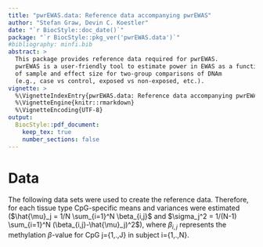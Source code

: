 ```yaml
---
title: "pwrEWAS.data: Reference data accompanying pwrEWAS"
author: "Stefan Graw, Devin C. Koestler"
date: "`r BiocStyle::doc_date()`"
package: "`r BiocStyle::pkg_ver('pwrEWAS.data')`"
#bibliography: minfi.bib
abstract: >
  This package provides reference data required for pwrEWAS. 
  pwrEWAS is a user-friendly tool to estimate power in EWAS as a function 
  of sample and effect size for two-group comparisons of DNAm 
  (e.g., case vs control, exposed vs non-exposed, etc.).
vignette: >
  %\VignetteIndexEntry{pwrEWAS.data: Reference data accompanying pwrEWAS}
  %\VignetteEngine{knitr::rmarkdown}
  %\VignetteEncoding{UTF-8}
output: 
  BiocStyle::pdf_document:
    keep_tex: true
    number_sections: false
---
```


# Data

The following data sets were used to create the reference data. Therefore, for each tissue type CpG-specific means and variances were estimated ($\hat{\mu}_j =  1/N \sum_{i=1}^N \beta_{i,j}$ and $\sigma_j^2 = 1/(N-1) \sum_{i=1}^N (\beta_{i,j}-\hat{\mu}_j)^2$), where $\beta_{i,j}$ represents the methylation $\beta$-value for CpG j={1,.,J} in subject i={1,.,N}. 

\begin{table}[]
\hspace{-3cm}\begin{tabular}{llll}
\hline
Tissue Type              & Accession Number & Subjects within GSE-ID limited to & Reference                                 \\\hline\hline
Saliva                   & GSE92767         &                                   & (Hong et al., 2017)                       \\
Lymphoma                 & GSE42372         & disease state: non-HIV lymphoma   & (Matsunaga et al., 2014)                  \\
Placenta                 & GSE62733         & health state: Normal              & (Kawai et al., 2015)                      \\
Liver                    & GSE61258         & diseasestatus: Control            & (Horvath et al., 2014)                    \\
Colon                    & GSE77718         & disease state: Normal             & (McInnes et al., 2017)                    \\
Blood (Adults)           & GSE42861         & subject: Normal                   & (Kular et al., 2018; Y. Liu et al., 2013) \\
Blood (Children)         & GSE83334         & age: 5 years                      & (Urdinguio et al., 2016)                  \\
Blood (Newborns)         & GSE82273         &                                   & (Markunas et al., 2016)                   \\
Cord-blood (whole blood) & GSE69176         &                                   &                                           \\
Cord-blood (PBMC)        & GSE110128        & cord blood                        & (Langie et al., 2018)                     \\
Adult (PBMC)             & GSE67170         & disease state: control            & (Y. H. Zhang et al., 2018)                \\
Sperm                    & GSE114753        & control                           & (Jenkins et al., 2017)                    \\ \hline
\end{tabular}
\end{table}


